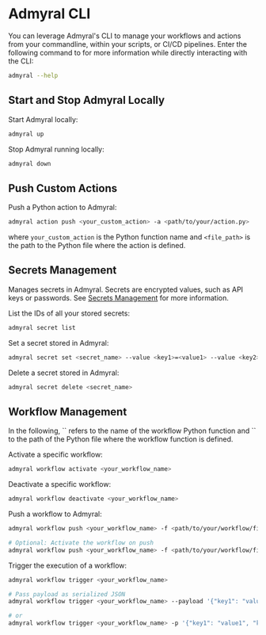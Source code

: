 
# Admyral CLI

You can leverage Admyral's CLI to manage your workflows and actions from your commandline, within your scripts, or CI/CD pipelines.
Enter the following command to for more information while directly interacting with the CLI:

```bash
admyral --help
```

## Start and Stop Admyral Locally

Start Admyral locally:

```bash
admyral up
```

Stop Admyral running locally:

```bash
admyral down
```

## Push Custom Actions

Push a Python action to Admyral:

```bash
admyral action push <your_custom_action> -a <path/to/your/action.py>
```

where `your_custom_action` is the Python function name and `<file_path>` is the path to the Python file where the action is defined.

## Secrets Management

Manages secrets in Admyral. Secrets are encrypted values, such as API keys or passwords. See [Secrets Management](/secrets) for more information.

List the IDs of all your stored secrets:

```bash
admyral secret list
```

Set a secret stored in Admyral:

```bash
admyral secret set <secret_name> --value <key1>=<value1> --value <key2>=<value2>
```

Delete a secret stored in Admyral:

```bash
admyral secret delete <secret_name>
```

## Workflow Management

<Callout type="info">
    In the following, `<your_workflow_name>` refers to the name of the workflow Python function and `<file_path>` to the path of the Python file where the workflow function is defined.
</Callout>

Activate a specific workflow:

```bash
admyral workflow activate <your_workflow_name>
```

Deactivate a specific workflow:

```bash
admyral workflow deactivate <your_workflow_name>
```

Push a workflow to Admyral:

```bash
admyral workflow push <your_workflow_name> -f <path/to/your/workflow/file.py>

# Optional: Activate the workflow on push
admyral workflow push <your_workflow_name> -f <path/to/your/workflow/file.py> --activate
```

Trigger the execution of a workflow:

```bash
admyral workflow trigger <your_workflow_name>

# Pass payload as serialized JSON
admyral workflow trigger <your_workflow_name> --payload '{"key1": "value1", "key2": "value2"}'

# or
admyral workflow trigger <your_workflow_name> -p '{"key1": "value1", "key2": "value2"}'
```
